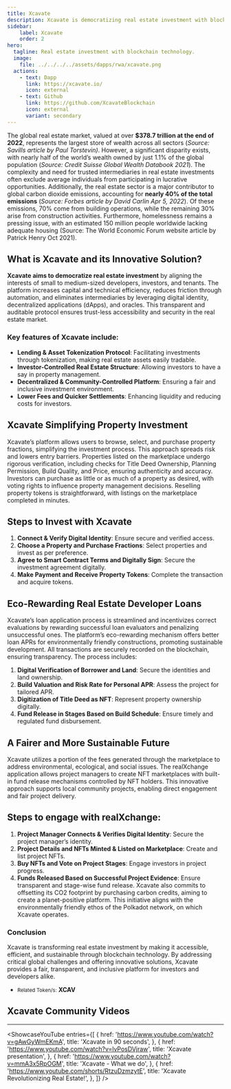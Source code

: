 ```yaml
---
title: Xcavate
description: Xcavate is democratizing real estate investment with blockchain technology for accessible, efficient, and sustainable property ownership.
sidebar:
    label: Xcavate
    order: 2
hero:
  tagline: Real estate investment with blockchain technology.
  image: 
    file: ../../../../assets/dapps/rwa/xcavate.png
  actions:
    - text: Dapp
      link: https://xcavate.io/
      icon: external
    - text: Github
      link: https://github.com/XcavateBlockchain
      icon: external
      variant: secondary
---
```



The global real estate market, valued at over **$378.7 trillion at the end of 2022**, represents the largest store of wealth across all sectors (*Source: Savills article by Paul Torstevin)*. However, a significant disparity exists, with nearly half of the world’s wealth owned by just 1.1% of the global population (*Source: Credit Suisse Global Wealth Databook 2021*). The complexity and need for trusted intermediaries in real estate investments often exclude average individuals from participating in lucrative opportunities.
Additionally, the real estate sector is a major contributor to global carbon dioxide emissions, accounting for **nearly 40% of the total emissions** (*Source: Forbes article by David Carlin Apr 5, 2022*). Of these emissions, 70% come from building operations, while the remaining 30% arise from construction activities. Furthermore, homelessness remains a pressing issue, with an estimated 150 million people worldwide lacking adequate housing (Source: The World Economic Forum website article by Patrick Henry Oct 2021).

## What is Xcavate and its Innovative Solution?
**Xcavate aims to democratize real estate investment** by aligning the interests of small to medium-sized developers, investors, and tenants. The platform increases capital and technical efficiency, reduces friction through automation, and eliminates intermediaries by leveraging digital identity, decentralized applications (dApps), and oracles. This transparent and auditable protocol ensures trust-less accessibility and security in the real estate market.

### Key features of Xcavate include:
- **Lending & Asset Tokenization Protocol**: Facilitating investments through tokenization, making real estate assets easily tradable.
- **Investor-Controlled Real Estate Structure**: Allowing investors to have a say in property management.
- **Decentralized & Community-Controlled Platform**: Ensuring a fair and inclusive investment environment.
- **Lower Fees and Quicker Settlements**: Enhancing liquidity and reducing costs for investors.

## Xcavate Simplifying Property Investment
Xcavate’s platform allows users to browse, select, and purchase property fractions, simplifying the investment process. This approach spreads risk and lowers entry barriers. Properties listed on the marketplace undergo rigorous verification, including checks for Title Deed Ownership, Planning Permission, Build Quality, and Price, ensuring authenticity and accuracy.
Investors can purchase as little or as much of a property as desired, with voting rights to influence property management decisions. Reselling property tokens is straightforward, with listings on the marketplace completed in minutes.

## Steps to Invest with Xcavate
1. **Connect &amp; Verify Digital Identity**: Ensure secure and verified access.
2. **Choose a Property and Purchase Fractions**: Select properties and invest as per preference.
3. **Agree to Smart Contract Terms and Digitally Sign**: Secure the investment agreement digitally.
4. **Make Payment and Receive Property Tokens**: Complete the transaction and acquire tokens.

## Eco-Rewarding Real Estate Developer Loans
Xcavate’s loan application process is streamlined and incentivizes correct evaluations by rewarding successful loan evaluators and penalizing unsuccessful ones. The platform’s eco-rewarding mechanism offers better loan APRs for environmentally friendly constructions, promoting sustainable development. All transactions are securely recorded on the blockchain, ensuring transparency.
The process includes:
1. **Digital Verification of Borrower and Land**: Secure the identities and land ownership.
2. **Build Valuation and Risk Rate for Personal APR**: Assess the project for tailored APR.
3. **Digitization of Title Deed as NFT**: Represent property ownership digitally.
4. **Fund Release in Stages Based on Build Schedule**: Ensure timely and regulated fund disbursement.

## A Fairer and More Sustainable Future
Xcavate utilizes a portion of the fees generated through the marketplace to address environmental, ecological, and social issues. The realXchange application allows project managers to create NFT marketplaces with built-in fund release mechanisms controlled by NFT holders. This innovative approach supports local community projects, enabling direct engagement and fair project delivery.

## Steps to engage with **realXchange**:
1. **Project Manager Connects &amp; Verifies Digital Identity**: Secure the project manager’s identity.
2. **Project Details and NFTs Minted &amp; Listed on Marketplace**: Create and list project NFTs.
3. **Buy NFTs and Vote on Project Stages**: Engage investors in project progress.
4. **Funds Released Based on Successful Project Evidence**: Ensure transparent and stage-wise fund release.
Xcavate also commits to offsetting its CO2 footprint by purchasing carbon credits, aiming to create a planet-positive platform. This initiative aligns with the environmentally friendly ethos of the Polkadot network, on which Xcavate operates.

### Conclusion
Xcavate is transforming real estate investment by making it accessible, efficient, and sustainable through blockchain technology. By addressing critical global challenges and offering innovative solutions, Xcavate provides a fair, transparent, and inclusive platform for investors and developers alike.
- <small>Related Token/s:</small> **XCAV**

## Xcavate Community Videos
------------
<ShowcaseYouTube
  entries={[
        {
    href: 'https://www.youtube.com/watch?v=gAwGyWmEKmA',
      title: 'Xcavate in 90 seconds',
    },
        {
    href: 'https://www.youtube.com/watch?v=lvPosDVjraw',
      title: 'Xcavate presentation',
    },
           {
    href: 'https://www.youtube.com/watch?v=mmA3x5RpOGM',
      title: 'Xcavate - What we do',
    },
         {
    href: 'https://www.youtube.com/shorts/RtzuDzmzytE',
      title: 'Xcavate Revolutionizing Real Estate!',
    },
  ]} />

